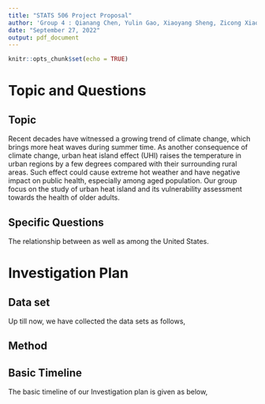 ```yaml
---
title: "STATS 506 Project Proposal"
author: 'Group 4 : Qianang Chen, Yulin Gao, Xiaoyang Sheng, Zicong Xiao'
date: "September 27, 2022"
output: pdf_document
---
```


```r
knitr::opts_chunk$set(echo = TRUE)
```

# Topic and Questions

## Topic
Recent decades have witnessed a growing trend of climate change, which brings more heat waves during summer time. As another consequence of climate change, urban heat island effect (UHI) raises the temperature in urban regions by a few degrees compared with their surrounding rural areas. Such effect could cause extreme hot weather and have negative impact on public health, especially among aged population. Our group focus on the study of urban heat island and its vulnerability assessment towards the health of older adults.

## Specific Questions
The relationship between \texttt{UHI intensity / temperature} as well as \texttt{the illness / death of old people} among the United States.

# Investigation Plan
## Data set
Up till now, we have collected the data sets as follows,
\begin{itemize}
    \item United States Surface Urban Heat Island Database; from Mendeley Data: \url{https://data.mendeley.com/datasets/x9mv4krnm2/2}
    \item Global Map Temperature; from NASA Earthdata: \url{https://disc.gsfc.nasa.gov/datasets/AIRS3STM_006/summary}
    \item Death of Elderly People by County; from CDC: \url{https://wonder.cdc.gov/ucd-icd10.html}
\end{itemize}

## Method
\texttt{Regression / Significance test / Visualization / RDBMS /SQL}

## Basic Timeline
The basic timeline of our Investigation plan is given as below,

\begin{table}[]
    \begin{tabular}{ll}
    DATE                                    & TASK                                                                                         \\ \hline
    \multicolumn{1}{|l|}{Sep 28th:}         & \multicolumn{1}{l|}{Proposal Due}                                                            \\ \hline
    \multicolumn{1}{|l|}{Sep 30th:}         & \multicolumn{1}{l|}{Finalize the dataset we use, read, clean, and extract data}              \\ \hline
    \multicolumn{1}{|l|}{Oct 10th:}         & \multicolumn{1}{l|}{Combine the data and finish primary analysis}                            \\ \hline
    \multicolumn{1}{|l|}{Oct 15th:}         & \multicolumn{1}{l|}{Create a RDBMS and push data to RDBMS, explore by SQL query}             \\ \hline
    \multicolumn{1}{|l|}{Oct 23rd:}         & \multicolumn{1}{l|}{Finish the preliminary regression to verify some trends}                 \\ \hline
    \multicolumn{1}{|l|}{Oct 30th(around):} & \multicolumn{1}{l|}{Mid-term Reflection}                                                     \\ \hline
    \multicolumn{1}{|l|}{Nov 7th:}          & \multicolumn{1}{l|}{Imporve the method including regression, classification and prediction}  \\ \hline
    \multicolumn{1}{|l|}{Nov 15th:}         & \multicolumn{1}{l|}{Get the preliminary conclusion based on the result obtained, discussion} \\ \hline
    \multicolumn{1}{|l|}{Nov 20th:}         & \multicolumn{1}{l|}{Brainstorm on some possible missing factors and imporve the model}       \\ \hline
    \multicolumn{1}{|l|}{Nov 30th:}         & \multicolumn{1}{l|}{Finish the final draft}                                                  \\ \hline
    \multicolumn{1}{|l|}{Dec 5th:}          & \multicolumn{1}{l|}{Revise and discuss}                                                      \\ \hline
    \multicolumn{1}{|l|}{Later:}            & \multicolumn{1}{l|}{Possible revision}                                                       \\ \hline
    \end{tabular}
\end{table}